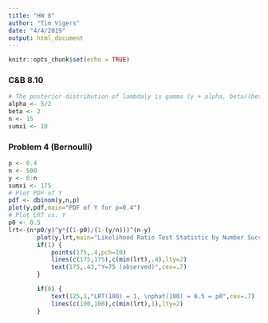 ```yaml
---
title: "HW 8"
author: "Tim Vigers"
date: "4/4/2019"
output: html_document
---
```


```r
knitr::opts_chunk$set(echo = TRUE)
```

### C&B 8.10

```r
# The posterior distribution of lambda|y is gamma (y + alpha, beta/(beta + 1))
alpha <- 5/2
beta <- 2
n <- 15
sumxi <- 10
```

### Problem 4 (Bernoulli)

```r
p <- 0.4
n <- 500
y <- 0:n
sumxi <- 175
# Plot PDF of Y
pdf <- dbinom(y,n,p)
plot(y,pdf,main="PDF of Y for p=0.4")
# Plot LRT vs. Y
p0 <- 0.5
lrt<-(n*p0/y)^y*((1-p0)/(1-(y/n)))^(n-y)
		plot(y,lrt,main="Likelihood Ratio Test Statistic by Number Successes",pch="*")
		if(1) {
			points(175,.4,pch=10)
			lines(c(175,175),c(min(lrt),.4),lty=2)
			text(175,.43,"Y=75 (observed)",cex=.7)
		}

		if(0) {
			text(125,1,"LRT(100) = 1, \nphat(100) = 0.5 = p0",cex=.7)
			lines(c(100,100),c(min(lrt),1),lty=2)
		}
```
